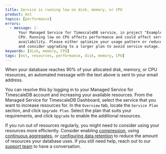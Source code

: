 ```yaml
---
title: Service is running low on disk, memory, or CPU
product: mst
topics: [performance]
errors:
  - message: |-
      Your Managed Service for TimescaleDB service, in project "ExampleAccount", is running low on
      CPU. Running low on CPU affects performance and could affect service
      availability. Please either optimize your usage pattern or reduce the workload,
      and consider upgrading to a larger plan to avoid service outage.
keywords: [disk, memory, CPU]
tags: [mst, resources, performance, disk, memory, CPU]
---
```


<!---
* Keep this section in alphabetical order
* Use this format for writing troubleshooting sections:
 - Cause: What causes the problem?
 - Consequence: What does the user see when they hit this problem?
 - Fix/Workaround: What can the user do to fix or work around the problem? Provide a "Resolving" Procedure if required.
 - Result: When the user applies the fix, what is the result when the same action is applied?
* Copy this comment at the top of every troubleshooting page
-->

When your database reaches 90% of your allocated disk, memory, or CPU resources,
an automated message with the text above is sent to your email address.

You can resolve this by logging in to your Managed Service for TimescaleDB
account and increasing your available resources. From the Managed Service for
TimescaleDB Dashboard, select the service that you want to increase resources
for. In the `Overview` tab, locate the `Service Plan` section, and click
`Upgrade Plan`. Select the plan that suits your requirements, and click
`Upgrade` to enable the additional resources.

If you run out of resources regularly, you might need to consider using your
resources more efficiently. Consider enabling [compression][howto-compression],
using [continuous aggregates][howto-caggs], or
[configuring data retention][howto-dataretention] to reduce the amount of
resources your database uses. If you still need help, reach out to our [support
team][timescale-support] to have a conversation.

[howto-compression]: /timescaledb/:currentVersion:/how-to-guides/compression
[howto-caggs]: /timescaledb/:currentVersion:/how-to-guides/continuous-aggregates
[howto-dataretention]: /timescaledb/:currentVersion:/how-to-guides/data-retention
[timescale-support]: https://www.timescale.com/support
